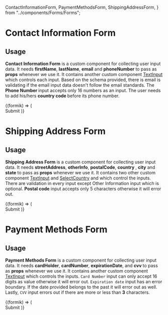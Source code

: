

  ContactInformationForm,
  PaymentMethodsForm,
  ShippingAddressForm,
} from "../components/Forms/Forms";

<Meta title="Forms" />

# Contact Information Form

## Usage

<b>Contact Information Form</b> is a custom component for collecting user input data.
It needs <b>firstName</b>, <b>lastName</b>, <b>email</b> and <b>phoneNumber</b> to
pass as <b>props</b> whenever we use it. It contains another custom component [TextInput](/?path=/docs/textinput--text-input)
which controls each input. Based on the schema provided, there is email is validating
if the email input data doesn't follow the email standards. The <b>
  Phone Number
</b> input accepts only 16 numbers as an input. The user needs to add his/hers <b>
  country code
</b> before its phone number.

<Preview withToolbar>
  <Story name="Contact Information Form">
    <FormsStylesStories>
      <Formik
        initialValues={{
          firstName: "",
          lastName: "",
          email: "",
          phoneNumber: "",
        }}
        validationSchema={object({
          firstName: string().required("This field is mandatory"),
          lastName: string().required("This field is mandatory"),
          email: string()
            .email("it needs to be a valid email")
            .matches(
              /^[a-zA-Z0-9.!#$%&'*+/=?^_`{|}~-]+@[a-zA-Z0-9-]+(?:\.[a-zA-Z0-9-]+)*$/
            )
            .required("This field is mandatory"),
          phoneNumber: string()
            .matches(
              /^[0-9]{12}$/,
              "Phone number must be 12 digits. Add your country code."
            )
            .required("This field is mandatory"),
        })}
      >
        {(formik) => (
          <Form>
            <ContactInformationForm
              firstName="firstName"
              lastName="lastName"
              email="email"
              phoneNumber="phoneNumber"
            />
            <PrimaryButton onClick={action("form-submitted")}>
              Submit
            </PrimaryButton>
          </Form>
        )}
      </Formik>
    </FormsStylesStories>
  </Story>
</Preview>

# Shipping Address Form

## Usage

<b>Shipping Address Form</b> is a custom component for collecting user input data.
It needs <b>streetAddress</b>, <b>otherInfo</b>, <b>postalCode</b>, <b>
  country
</b>, <b>city</b> and <b>state</b> to pass as <b>props</b> whenever we use it. It
contains two other custom component [TextInput](/?path=/docs/textinput--text-input)
and [SelectCountry](/?path=/docs/selectcountry--select-country) and which control
the inputs. There are validation in every input except Other Information input which
is optional. <b>Postal code</b> input accepts only 5 characters otherwise it will
error out.

<Preview withToolbar>
  <Story name=" Shipping Address Form">
    <FormsStylesStories>
      <Formik
        initialValues={{
          streetAddress: "",
          otherInfo: "",
          postalCode: "",
          country: "",
          city: "",
          state: "",
        }}
        validationSchema={object({
          streetAddress: string().required("This field is mandatory"),
          otherInfo: string(),
          postalCode: string().required("This field is mandatory"),
          country: string().required("This field is mandatory"),
          city: string().required("This field is mandatory"),
          state: string().required("This field is mandatory"),
        })}
      >
        {(formik) => (
          <form onSubmit={formik.handleSubmit}>
            <ShippingAddressForm
              streetAddress="streetAddress"
              otherInfo="otherInfo"
              postalCode="postalCode"
              city="city"
              state="state"
            />
            <PrimaryButton onClick={action("form-submitted")}>
              Submit
            </PrimaryButton>
          </form>
        )}
      </Formik>
    </FormsStylesStories>
  </Story>
</Preview>

# Payment Methods Form

## Usage

<b>Payment Methods Form</b> is a custom component for collecting user input data.
It needs <b>cardHolder</b>, <b>cardNumber</b>, <b>expirationDate</b>, and <b>
  cvv
</b> to pass as <b>props</b> whenever we use it. It contains another custom
component [TextInput](/?path=/docs/textinput--text-input) which controls the
inputs. `Card Number` input can only accept 16 digits as value otherwise it will
error out. `Expiration date` input has an error boundary. If the date provided
belongs to the past it will error out as well. Lastly, `CVV` input errors out if
there are more or less than <b>3</b> characters.

<Preview withToolbar>
  <Story name="Payment Methods Form">
    <FormsStylesStories>
      <Formik
        initialValues={{
          cardHolder: "",
          cardNumber: "",
          expirationDate: "",
          cvv: "",
        }}
        validationSchema={object({
          cardHolder: string().required("Name in the card please"),
          cardNumber: string()
            .required("Credit card number is required")
            .matches(/^[0-9]{16}$/, "Credit card number must be 16 digits"),
          expirationDate: date()
            .required("Credit card expiration date is required")
            .min(new Date(), "Credit card is expired"),
          cvv: string().min(3).max(3).required("CVC is required"),
        })}
      >
        {(formik) => (
          <form onSubmit={formik.handleSubmit}>
            <PaymentMethodsForm
              cardHolder="cardHolder"
              cardNumber="cardNumber"
              expirationDate="expirationDate"
              cvv="cvv"
            />
            <PrimaryButton onClick={action("form-submitted")}>
              Submit
            </PrimaryButton>
          </form>
        )}
      </Formik>
    </FormsStylesStories>
  </Story>
</Preview>
